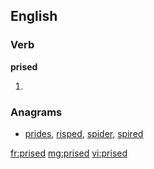 ==English==

===Verb===
'''prised'''

# {{past of|prise}}

===Anagrams===
* [[prides#English|prides]], [[risped#English|risped]], [[spider#English|spider]], [[spired#English|spired]]

[[fr:prised]]
[[mg:prised]]
[[vi:prised]]